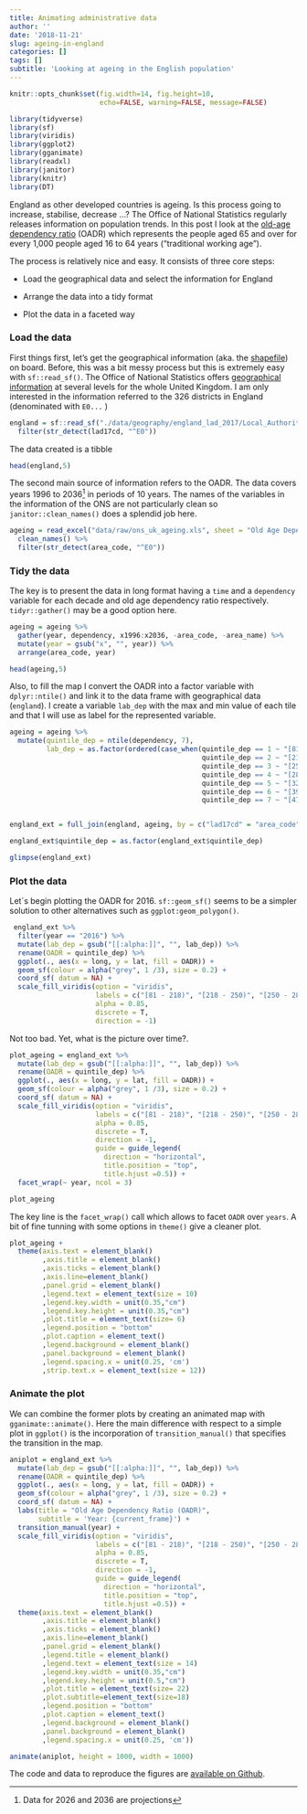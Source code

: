 ```yaml
---
title: Animating administrative data
author: ''
date: '2018-11-21'
slug: ageing-in-england
categories: []
tags: []
subtitle: 'Looking at ageing in the English population'
---
```


```r
knitr::opts_chunk$set(fig.width=14, fig.height=10,
                      echo=FALSE, warning=FALSE, message=FALSE)
```

```r

library(tidyverse)
library(sf)
library(viridis)
library(ggplot2)
library(gganimate)
library(readxl)
library(janitor)
library(knitr)
library(DT)

```


England as other developed countries is ageing. Is this process going to increase, stabilise, decrease ...? The Office of National Statistics regularly releases information on population trends. In this post I look at the [old-age dependency ratio](https://www.ons.gov.uk/peoplepopulationandcommunity/populationandmigration/populationestimates/articles/overviewoftheukpopulation/july2017) (OADR) which represents the people aged 65 and over for every 1,000 people aged 16 to 64 years (“traditional working age”).

The process is relatively nice and easy. It consists of three core steps: 

- Load the geographical data and select the information for England

- Arrange the data into a tidy format

- Plot the data in a faceted way

### Load the data 

First things first, let's get the geographical information (aka. the [shapefile](https://en.wikipedia.org/wiki/Shapefile)) on board. Before, this was a bit messy process but this is extremely easy with `sf::read_sf()`. The Office of National Statistics offers [geographical information](https://www.ons.gov.uk/methodology/geography/ukgeographies) at several levels for the whole United Kingdom. I am only interested in the information referred to the 326 districts in England (denominated with `E0...` )

```r

england = sf::read_sf("./data/geography/england_lad_2017/Local_Authority_Districts_December_2017_Ultra_Generalised_Clipped_Boundaries_in_United_Kingdom_WGS84.shp") %>% 
  filter(str_detect(lad17cd, "^E0")) 


```


The data created is a tibble

```r

head(england,5)

```



The second main source of information refers to the OADR. The data covers years 1996 to 2036^[Data for 2026 and 2036 are projections] in periods of 10 years. The names of the variables in the information of the ONS are not particularly clean so `janitor::clean_names()` does a splendid job here. 


```r
ageing = read_excel("data/raw/ons_uk_ageing.xls", sheet = "Old Age Dependency Ratio" ) %>%
  clean_names() %>%
  filter(str_detect(area_code, "^E0")) 


```


### Tidy the data


The key is to present the data in long format having a `time` and a `dependency` variable for each decade and old age dependency ratio respectively. `tidyr::gather()` may be a good option here. 


```r

ageing = ageing %>%
  gather(year, dependency, x1996:x2036, -area_code, -area_name) %>%
  mutate(year = gsub("x", "", year)) %>%
  arrange(area_code, year)

```

```r
head(ageing,5)

```


Also, to fill the map I convert the OADR into a factor variable with `dplyr::ntile()` and link it to the data frame with geographical data (`england`). I create a variable `lab_dep` with the max and min value of each tile and that I will use as label for the represented variable. 


```r
ageing = ageing %>%
  mutate(quintile_dep = ntile(dependency, 7), 
         lab_dep = as.factor(ordered(case_when(quintile_dep == 1 ~ "[81 - 218)", 
                                               quintile_dep == 2 ~ "[218 - 250)", 
                                               quintile_dep == 3 ~ "[250 - 283)",
                                               quintile_dep == 4 ~ "[283 - 329)",
                                               quintile_dep == 5 ~ "[329 - 392)", 
                                               quintile_dep == 6 ~ "[392 - 478)", 
                                               quintile_dep == 7 ~ "[478 - 928)")))) 


england_ext = full_join(england, ageing, by = c("lad17cd" = "area_code", "lad17nm" ="area_name") )

england_ext$quintile_dep = as.factor(england_ext$quintile_dep)

```

```r
glimpse(england_ext)

```



### Plot the data


Let´s begin plotting the OADR for 2016. `sf::geom_sf()` seems to be a simpler solution to other alternatives such as `ggplot:geom_polygon()`.


```r



 england_ext %>%
  filter(year == "2016") %>%
  mutate(lab_dep = gsub("[[:alpha:]]", "", lab_dep)) %>%
  rename(OADR = quintile_dep) %>%
  ggplot(., aes(x = long, y = lat, fill = OADR)) + 
  geom_sf(colour = alpha("grey", 1 /3), size = 0.2) +
  coord_sf( datum = NA) +
  scale_fill_viridis(option = "viridis",
                     labels = c("[81 - 218)", "[218 - 250)", "[250 - 283)", "[283 - 329)", "[329 - 392)", "[392 - 478)","[478 - 928)"),
                     alpha = 0.85, 
                     discrete = T, 
                     direction = -1)

```

Not too bad.  Yet, what is the picture over time?.

```r



plot_ageing = england_ext %>%
  mutate(lab_dep = gsub("[[:alpha:]]", "", lab_dep)) %>%
  rename(OADR = quintile_dep) %>%
  ggplot(., aes(x = long, y = lat, fill = OADR)) + 
  geom_sf(colour = alpha("grey", 1 /3), size = 0.2) +
  coord_sf( datum = NA) +
  scale_fill_viridis(option = "viridis",
                     labels = c("[81 - 218)", "[218 - 250)", "[250 - 283)", "[283 - 329)", "[329 - 392)", "[392 - 478)","[478 - 928)"),
                     alpha = 0.85, 
                     discrete = T, 
                     direction = -1, 
                     guide = guide_legend(
                       direction = "horizontal",
                       title.position = "top",
                       title.hjust =0.5)) +
  facet_wrap(~ year, ncol = 3)


```

```r

plot_ageing

```

The key line is the `facet_wrap()` call which allows to facet `OADR` over `years`. A bit of fine tunning with some options in `theme()` give a cleaner plot.


```r

plot_ageing +
  theme(axis.text = element_blank()
        ,axis.title = element_blank()
        ,axis.ticks = element_blank()
        ,axis.line=element_blank()
        ,panel.grid = element_blank()
        ,legend.text = element_text(size = 10)
        ,legend.key.width = unit(0.35,"cm")
        ,legend.key.height = unit(0.35,"cm")
        ,plot.title = element_text(size= 6)
        ,legend.position = "bottom"
        ,plot.caption = element_text()
        ,legend.background = element_blank()
        ,panel.background = element_blank()
        ,legend.spacing.x = unit(0.25, 'cm')
        ,strip.text.x = element_text(size = 12)) 


```

### Animate the plot 

We can combine the former plots by creating an animated map with `gganimate::animate()`. Here the main difference with respect to a simple plot in `ggplot()` is the incorporation of `transition_manual()` that specifies the transition in the map.

```r

aniplot = england_ext %>%
  mutate(lab_dep = gsub("[[:alpha:]]", "", lab_dep)) %>%
  rename(OADR = quintile_dep) %>%
  ggplot(., aes(x = long, y = lat, fill = OADR)) + 
  geom_sf(colour = alpha("grey", 1 /3), size = 0.2) +
  coord_sf( datum = NA) +
  labs(title = "Old Age Dependency Ratio (OADR)",
       subtitle = 'Year: {current_frame}') +
  transition_manual(year) + 
  scale_fill_viridis(option = "viridis",
                     labels = c("[81 - 218)", "[218 - 250)", "[250 - 283)", "[283 - 329)", "[329 - 392)", "[392 - 478)","[478 - 928)"),
                     alpha = 0.85, 
                     discrete = T, 
                     direction = -1, 
                     guide = guide_legend(
                       direction = "horizontal",
                       title.position = "top",
                       title.hjust =0.5)) +
  theme(axis.text = element_blank()
        ,axis.title = element_blank()
        ,axis.ticks = element_blank()
        ,axis.line=element_blank()
        ,panel.grid = element_blank()
        ,legend.title = element_blank()
        ,legend.text = element_text(size = 14)
        ,legend.key.width = unit(0.35,"cm")
        ,legend.key.height = unit(0.5,"cm")
        ,plot.title = element_text(size= 22)
        ,plot.subtitle=element_text(size=18)
        ,legend.position = "bottom"
        ,plot.caption = element_text()
        ,legend.background = element_blank()
        ,panel.background = element_blank()
        ,legend.spacing.x = unit(0.25, 'cm'))

```


```r

animate(aniplot, height = 1000, width = 1000)

```

The code and data to reproduce the figures are [available on Github](https://github.com/edugonzaloalmorox/dynamic_maps).
